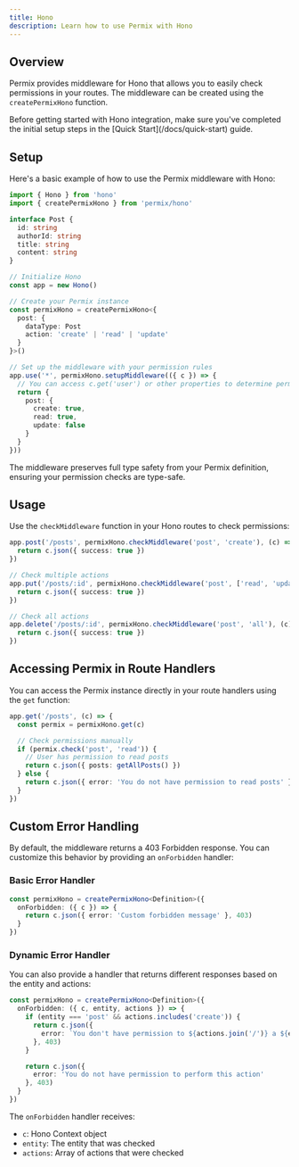```yaml
---
title: Hono
description: Learn how to use Permix with Hono
---
```


## Overview

Permix provides middleware for Hono that allows you to easily check permissions in your routes. The middleware can be created using the `createPermixHono` function.

<Callout>
Before getting started with Hono integration, make sure you've completed the initial setup steps in the [Quick Start](/docs/quick-start) guide.
</Callout>

<Steps>

<Step>

## Setup

Here's a basic example of how to use the Permix middleware with Hono:

```ts twoslash
import { Hono } from 'hono'
import { createPermixHono } from 'permix/hono'

interface Post {
  id: string
  authorId: string
  title: string
  content: string
}

// Initialize Hono
const app = new Hono()

// Create your Permix instance
const permixHono = createPermixHono<{
  post: {
    dataType: Post
    action: 'create' | 'read' | 'update'
  }
}>()

// Set up the middleware with your permission rules
app.use('*', permixHono.setupMiddleware(({ c }) => {
  // You can access c.get('user') or other properties to determine permissions
  return {
    post: {
      create: true,
      read: true,
      update: false
    }
  }
}))
```

<Callout>
The middleware preserves full type safety from your Permix definition, ensuring your permission checks are type-safe.
</Callout>

</Step>

<Step>

## Usage

Use the `checkMiddleware` function in your Hono routes to check permissions:

```ts
app.post('/posts', permixHono.checkMiddleware('post', 'create'), (c) => {
  return c.json({ success: true })
})

// Check multiple actions
app.put('/posts/:id', permixHono.checkMiddleware('post', ['read', 'update']), (c) => {
  return c.json({ success: true })
})

// Check all actions
app.delete('/posts/:id', permixHono.checkMiddleware('post', 'all'), (c) => {
  return c.json({ success: true })
})
```

</Step>

<Step>

## Accessing Permix in Route Handlers

You can access the Permix instance directly in your route handlers using the `get` function:

```ts
app.get('/posts', (c) => {
  const permix = permixHono.get(c)

  // Check permissions manually
  if (permix.check('post', 'read')) {
    // User has permission to read posts
    return c.json({ posts: getAllPosts() })
  } else {
    return c.json({ error: 'You do not have permission to read posts' }, 403)
  }
})
```

</Step>

</Steps>

## Custom Error Handling

By default, the middleware returns a 403 Forbidden response. You can customize this behavior by providing an `onForbidden` handler:

### Basic Error Handler

```ts
const permixHono = createPermixHono<Definition>({
  onForbidden: ({ c }) => {
    return c.json({ error: 'Custom forbidden message' }, 403)
  }
})
```

### Dynamic Error Handler

You can also provide a handler that returns different responses based on the entity and actions:

```ts
const permixHono = createPermixHono<Definition>({
  onForbidden: ({ c, entity, actions }) => {
    if (entity === 'post' && actions.includes('create')) {
      return c.json({
        error: `You don't have permission to ${actions.join('/')} a ${entity}`
      }, 403)
    }

    return c.json({
      error: 'You do not have permission to perform this action'
    }, 403)
  }
})
```

The `onForbidden` handler receives:
- `c`: Hono Context object
- `entity`: The entity that was checked
- `actions`: Array of actions that were checked
